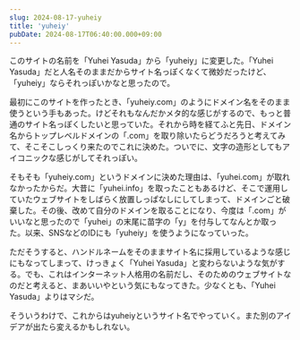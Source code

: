 ```yaml
---
slug: 2024-08-17-yuheiy
title: 'yuheiy'
pubDate: 2024-08-17T06:40:00.000+09:00
---
```


このサイトの名前を「Yuhei Yasuda」から「yuheiy」に変更した。「Yuhei Yasuda」だと人名そのままだからサイト名っぽくなくて微妙だったけど、「yuheiy」ならそれっぽいかなと思ったので。

最初にこのサイトを作ったとき、「yuheiy.com」のようにドメイン名をそのまま使うという手もあった。けどそれもなんだかメタ的な感じがするので、もっと普通のサイト名っぽくしたいと思っていた。それから時を経てふと先日、ドメイン名からトップレベルドメインの「.com」を取り除いたらどうだろうと考えてみて、そこそこしっくり来たのでこれに決めた。ついでに、文字の造形としてもアイコニックな感じがしてそれっぽい。

そもそも「yuheiy.com」というドメインに決めた理由は、「yuhei.com」が取れなかったからだ。大昔に「yuhei.info」を取ったこともあるけど、そこで運用していたウェブサイトをしばらく放置しっぱなしにしてしまって、ドメインごと破棄した。その後、改めて自分のドメインを取ることになり、今度は「.com」がいいなと思ったので「yuhei」の末尾に苗字の「y」を付与してなんとか取った。以来、SNSなどのIDにも「yuheiy」を使うようになっていった。

ただそうすると、ハンドルネームをそのままサイト名に採用しているような感じにもなってしまって、けっきょく「Yuhei Yasuda」と変わらないような気がする。でも、これはインターネット人格用の名前だし、そのためのウェブサイトなのだと考えると、まあいいやという気にもなってきた。少なくとも、「Yuhei Yasuda」よりはマシだ。

そういうわけで、これからはyuheiyというサイト名でやっていく。また別のアイデアが出たら変えるかもしれない。
